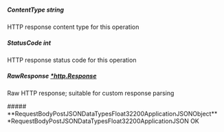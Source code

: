 
##### **ContentType** string
HTTP response content type for this operation

##### **StatusCode** int
HTTP response status code for this operation

##### **RawResponse** [*http.Response](https://pkg.go.dev/net/http#Response)
Raw HTTP response; suitable for custom response parsing

<Collapsible>
    ##### **RequestBodyPostJSONDataTypesFloat32200ApplicationJSONObject** *RequestBodyPostJSONDataTypesFloat32200ApplicationJSON
    OK
    <Collapsible.Break/>
    <RequestBodyPostJSONDataTypesFloat32200ApplicationJSON/>
</Collapsible>

